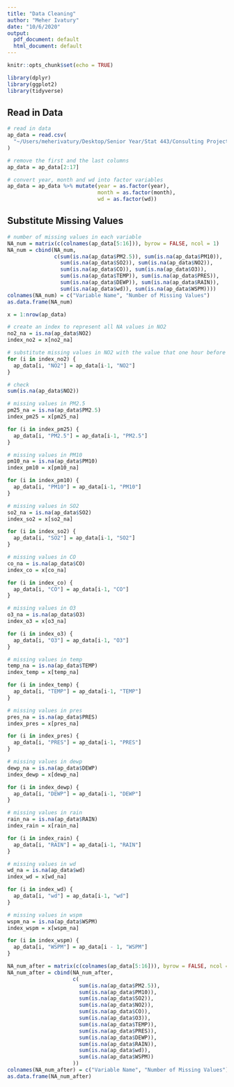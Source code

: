 ```yaml
---
title: "Data Cleaning"
author: "Meher Ivatury"
date: "10/6/2020"
output:
  pdf_document: default
  html_document: default
---
```


```r
knitr::opts_chunk$set(echo = TRUE)
```

```r
library(dplyr)
library(ggplot2)
library(tidyverse)
```

## Read in Data

```r
# read in data
ap_data = read.csv(
  "~/Users/meherivatury/Desktop/Senior Year/Stat 443/Consulting Project/For Github/PRSA_Data_Nongzhanguan_20130301-20170228 .csv"
)

# remove the first and the last columns
ap_data = ap_data[2:17]

# convert year, month and wd into factor variables
ap_data = ap_data %>% mutate(year = as.factor(year),
                             month = as.factor(month),
                             wd = as.factor(wd))
```

## Substitute Missing Values

```r
# number of missing values in each variable
NA_num = matrix(c(colnames(ap_data[5:16])), byrow = FALSE, ncol = 1)
NA_num = cbind(NA_num,
               c(sum(is.na(ap_data$PM2.5)), sum(is.na(ap_data$PM10)),
                 sum(is.na(ap_data$SO2)), sum(is.na(ap_data$NO2)),
                 sum(is.na(ap_data$CO)), sum(is.na(ap_data$O3)),
                 sum(is.na(ap_data$TEMP)), sum(is.na(ap_data$PRES)),
                 sum(is.na(ap_data$DEWP)), sum(is.na(ap_data$RAIN)),
                 sum(is.na(ap_data$wd)), sum(is.na(ap_data$WSPM))))
colnames(NA_num) = c("Variable Name", "Number of Missing Values")
as.data.frame(NA_num)
```

```r
x = 1:nrow(ap_data)

# create an index to represent all NA values in NO2
no2_na = is.na(ap_data$NO2)
index_no2 = x[no2_na]

# substitute missing values in NO2 with the value that one hour before
for (i in index_no2) {
  ap_data[i, "NO2"] = ap_data[i-1, "NO2"]
}

# check
sum(is.na(ap_data$NO2))
```

```r
# missing values in PM2.5
pm25_na = is.na(ap_data$PM2.5)
index_pm25 = x[pm25_na]

for (i in index_pm25) {
  ap_data[i, "PM2.5"] = ap_data[i-1, "PM2.5"]
}
```

```r
# missing values in PM10
pm10_na = is.na(ap_data$PM10)
index_pm10 = x[pm10_na]

for (i in index_pm10) {
  ap_data[i, "PM10"] = ap_data[i-1, "PM10"]
}
```

```r
# missing values in SO2
so2_na = is.na(ap_data$SO2)
index_so2 = x[so2_na]

for (i in index_so2) {
  ap_data[i, "SO2"] = ap_data[i-1, "SO2"]
}
```

```r
# missing values in CO
co_na = is.na(ap_data$CO)
index_co = x[co_na]

for (i in index_co) {
  ap_data[i, "CO"] = ap_data[i-1, "CO"]
}
```

```r
# missing values in O3
o3_na = is.na(ap_data$O3)
index_o3 = x[o3_na]

for (i in index_o3) {
  ap_data[i, "O3"] = ap_data[i-1, "O3"]
}
```

```r
# missing values in temp
temp_na = is.na(ap_data$TEMP)
index_temp = x[temp_na]

for (i in index_temp) {
  ap_data[i, "TEMP"] = ap_data[i-1, "TEMP"]
}
```

```r
# missing values in pres
pres_na = is.na(ap_data$PRES)
index_pres = x[pres_na]

for (i in index_pres) {
  ap_data[i, "PRES"] = ap_data[i-1, "PRES"]
}
```

```r
# missing values in dewp
dewp_na = is.na(ap_data$DEWP)
index_dewp = x[dewp_na]

for (i in index_dewp) {
  ap_data[i, "DEWP"] = ap_data[i-1, "DEWP"]
}
```

```r
# missing values in rain
rain_na = is.na(ap_data$RAIN)
index_rain = x[rain_na]

for (i in index_rain) {
  ap_data[i, "RAIN"] = ap_data[i-1, "RAIN"]
}
```

```r
# missing values in wd
wd_na = is.na(ap_data$wd)
index_wd = x[wd_na]

for (i in index_wd) {
  ap_data[i, "wd"] = ap_data[i-1, "wd"]
}
```

```r
# missing values in wspm
wspm_na = is.na(ap_data$WSPM)
index_wspm = x[wspm_na]

for (i in index_wspm) {
  ap_data[i, "WSPM"] = ap_data[i - 1, "WSPM"]
}
```

```r
NA_num_after = matrix(c(colnames(ap_data[5:16])), byrow = FALSE, ncol = 1)
NA_num_after = cbind(NA_num_after,
                     c(
                       sum(is.na(ap_data$PM2.5)),
                       sum(is.na(ap_data$PM10)),
                       sum(is.na(ap_data$SO2)),
                       sum(is.na(ap_data$NO2)),
                       sum(is.na(ap_data$CO)),
                       sum(is.na(ap_data$O3)),
                       sum(is.na(ap_data$TEMP)),
                       sum(is.na(ap_data$PRES)),
                       sum(is.na(ap_data$DEWP)),
                       sum(is.na(ap_data$RAIN)),
                       sum(is.na(ap_data$wd)),
                       sum(is.na(ap_data$WSPM))
                     ))
colnames(NA_num_after) = c("Variable Name", "Number of Missing Values")
as.data.frame(NA_num_after)
```
